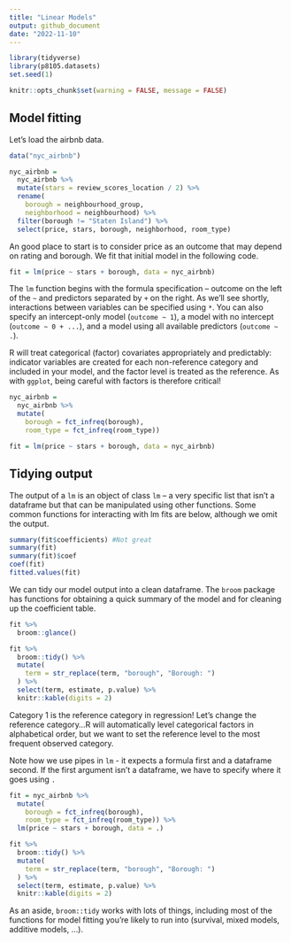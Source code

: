```yaml
---
title: "Linear Models"
output: github_document
date: "2022-11-10"
---
```


```r
library(tidyverse)
library(p8105.datasets)
set.seed(1)

knitr::opts_chunk$set(warning = FALSE, message = FALSE)
```

## Model fitting

Let's load the airbnb data.

```r
data("nyc_airbnb")

nyc_airbnb = 
  nyc_airbnb %>% 
  mutate(stars = review_scores_location / 2) %>% 
  rename(
    borough = neighbourhood_group,
    neighborhood = neighbourhood) %>% 
  filter(borough != "Staten Island") %>% 
  select(price, stars, borough, neighborhood, room_type)
```

An good place to start is to consider price as an outcome that may depend on rating and borough. We fit that initial model in the following code.

```r
fit = lm(price ~ stars + borough, data = nyc_airbnb)
```

The `lm` function begins with the formula specification – outcome on the left of the `~` and predictors separated by `+` on the right. As we’ll see shortly, interactions between variables can be specified using `*`. You can also specify an intercept-only model (`outcome ~ 1`), a model with no intercept (`outcome ~ 0 + ...`), and a model using all available predictors (`outcome ~ .`).

R will treat categorical (factor) covariates appropriately and predictably: indicator variables are created for each non-reference category and included in your model, and the factor level is treated as the reference. As with `ggplot`, being careful with factors is therefore critical!

```r
nyc_airbnb = 
  nyc_airbnb %>% 
  mutate(
    borough = fct_infreq(borough),
    room_type = fct_infreq(room_type))

fit = lm(price ~ stars + borough, data = nyc_airbnb)
```

## Tidying output

The output of a `lm` is an object of class `lm` – a very specific list that isn’t a dataframe but that can be manipulated using other functions. Some common functions for interacting with lm fits are below, although we omit the output.

```r
summary(fit$coefficients) #Not great
summary(fit)
summary(fit)$coef
coef(fit)
fitted.values(fit)
```

We can tidy our model output into a clean dataframe. The `broom` package has functions for obtaining a quick summary of the model and for cleaning up the coefficient table.

```r
fit %>% 
  broom::glance()

fit %>% 
  broom::tidy() %>% 
  mutate(
    term = str_replace(term, "borough", "Borough: ")
  ) %>% 
  select(term, estimate, p.value) %>% 
  knitr::kable(digits = 2)
```

Category 1 is the reference category in regression!
Let's change the reference category...R will automatically level categorical factors in alphabetical order, but we want to set the reference level to the most frequent observed category. 

Note how we use pipes in `lm` - it expects a formula first and a dataframe second. If the first argument isn't a dataframe, we have to specify where it goes using `.`

```r
fit = nyc_airbnb %>% 
  mutate(
    borough = fct_infreq(borough),
    room_type = fct_infreq(room_type)) %>% 
  lm(price ~ stars + borough, data = .) 

fit %>% 
  broom::tidy() %>% 
  mutate(
    term = str_replace(term, "borough", "Borough: ")
  ) %>% 
  select(term, estimate, p.value) %>% 
  knitr::kable(digits = 2)

```

As an aside, `broom::tidy` works with lots of things, including most of the functions for model fitting you’re likely to run into (survival, mixed models, additive models, …).

